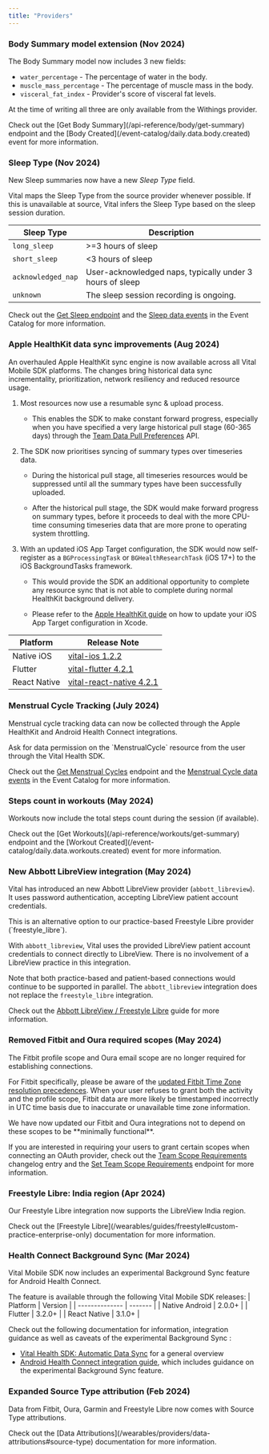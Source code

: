 ```yaml
---
title: "Providers"
---
```


### Body Summary model extension (Nov 2024)

The Body Summary model now includes 3 new fields:
 * `water_percentage` - The percentage of water in the body.
 * `muscle_mass_percentage` - The percentage of muscle mass in the body.
 * `visceral_fat_index` - Provider's score of visceral fat levels.

At the time of writing all three are only available from the Withings provider.

<Accordion icon="chart-scatter" iconType="duotone" title="Details" defaultOpen>
Check out the [Get Body Summary](/api-reference/body/get-summary) endpoint and
the [Body Created](/event-catalog/daily.data.body.created) event for more information.
</Accordion>

### Sleep Type (Nov 2024)

New Sleep summaries now have a new _Sleep Type_ field.

<Accordion icon="moon" iconType="duotone" title="Details" defaultOpen>

Vital maps the Sleep Type from the source provider whenever possible. If this is unavailable at source,
Vital infers the Sleep Type based on the sleep session duration.

Sleep Type         | Description
------------------ | -----------------
`long_sleep`       | &gt;=3 hours of sleep
`short_sleep`      | &lt;3 hours of sleep
`acknowledged_nap` | User-acknowledged naps, typically under 3 hours of sleep
`unknown`          | The sleep session recording is ongoing.

Check out the [Get Sleep endpoint](/api-reference/data/sleep/get-summary) and the [Sleep data events](/event-catalog/daily.data.sleep.created)
in the Event Catalog for more information.

</Accordion>

### Apple HealthKit data sync improvements (Aug 2024)

An overhauled Apple HealthKit sync engine is now available across all Vital Mobile SDK platforms.
The changes bring historical data sync incrementality, prioritization, network resiliency and reduced resource usage.

<Accordion icon="apple" iconType="duotone" title="Details" defaultOpen>

1. Most resources now use a resumable sync & upload process.

    * This enables the SDK to make constant forward progress, especially when you have specified a very large historical pull stage (60-365 days)
      through the [Team Data Pull Preferences](/api-reference/org-management/team-data-pull-preferences/upsert-team-data-pull-preferences) API.

2. The SDK now prioritises syncing of summary types over timeseries data.

    * During the historical pull stage, all timeseries resources would be suppressed until all the summary types have been successfully uploaded.

    * After the historical pull stage, the SDK would make forward progress on summary types, before it proceeds to deal with the more CPU-time consuming timeseries data that are more prone to operating system throttling.

3. With an updated iOS App Target configuration, the SDK would now self-register as a `BGProcessingTask` or `BGHealthResearchTask` (iOS 17+) to the iOS BackgroundTasks framework.

    * This would provide the SDK an additional opportunity to complete any resource sync that is not able to complete during normal HealthKit background delivery.

    * Please refer to the [Apple HealthKit guide](https://docs.tryvital.io/wearables/guides/apple-healthkit#1-setup-app-entitlements) on how to update your iOS App Target configuration in Xcode.

| Platform       | Release Note |
| -------------- | ------------ |
| Native iOS     | [vital-ios 1.2.2](https://github.com/tryVital/vital-ios/releases/tag/1.2.2) |
| Flutter        | [vital-flutter 4.2.1](https://github.com/tryVital/vital-flutter/releases/tag/vital_health-v4.2.1) |
| React Native   | [vital-react-native 4.2.1](https://github.com/tryVital/vital-react-native/releases/tag/4.2.1) |

</Accordion>


### Menstrual Cycle Tracking (July 2024)

Menstrual cycle tracking data can now be collected through the Apple HealthKit and Android
Health Connect integrations.

<Accordion icon="venus" iconType="duotone" title="Details" defaultOpen>
Ask for data permission on the `MenstrualCycle` resource from the user through the Vital Health SDK.

Check out the [Get Menstrual Cycles](/api-reference/menstrual-cycle/get-summary) endpoint and
the [Menstrual Cycle data events](/event-catalog/daily.data.menstrual_cycle.created) in the Event Catalog
for more information.
</Accordion>


### Steps count in workouts (May 2024)

Workouts now include the total steps count during the session (if available).

<Accordion icon="tag" iconType="duotone" title="Details" defaultOpen>
Check out the [Get Workouts](/api-reference/workouts/get-summary) endpoint and
the [Workout Created](/event-catalog/daily.data.workouts.created) event for more information.
</Accordion>


### New Abbott LibreView integration (May 2024)

Vital has introduced an new Abbott LibreView provider (`abbott_libreview`). It uses password authentication,
accepting LibreView patient account credentials.

<Accordion icon="tag" iconType="duotone" title="Details" defaultOpen>
This is an alternative option to our practice-based Freestyle Libre provider (`freestyle_libre`).

With `abbott_libreview`, Vital uses the provided LibreView patient account credentials to connect directly
to LibreView. There is no involvement of a LibreView practice in this integration.

Note that both practice-based and patient-based connections would continue to be supported in parallel. The
`abbott_libreview` integration does not replace the `freestyle_libre` integration.

Check out the [Abbott LibreView / Freestyle Libre](/wearables/guides/abbott-libreview) guide for more information.
</Accordion>


### Removed Fitbit and Oura required scopes (May 2024)

The Fitbit profile scope and Oura email scope are no longer required for establishing connections.

For Fitbit specifically, please be aware of the [updated Fitbit Time Zone resolution precedences](/wearables/guides/fitbit#time-zone-resolution). When
your user refuses to grant both the activity and the profile scope, Fitbit data are more likely be timestamped incorrectly in UTC time basis
due to inaccurate or unavailable time zone information.

<Accordion icon="tag" iconType="duotone" title="Details" defaultOpen>
We have now updated our Fitbit and Oura integrations not to depend on these scopes to be **minimally functional**.

If you are interested in requiring your users to grant certain scopes when connecting an OAuth provider, check out the
[Team Scope Requirements](/changelog/wearables/api#team-scope-requirements-apr-24) changelog entry and
the [Set Team Scope Requirements](/api-reference/org-management/team-scope-requirements/get-team-scope-requirements) endpoint for more information.
</Accordion>


### Freestyle Libre: India region (Apr 2024)
Our Freestyle Libre integration now supports the LibreView India region.

<Accordion icon="tag" iconType="duotone" title="Details" defaultOpen>
Check out the [Freestyle Libre](/wearables/guides/freestyle#custom-practice-enterprise-only) documentation for more information.
</Accordion>


### Health Connect Background Sync (Mar 2024)
Vital Mobile SDK now includes an experimental Background Sync feature for Android Health Connect.

<Accordion icon="robot" iconType="duotone" title="Details" defaultOpen>
The feature is available through the following Vital Mobile SDK releases:
| Platform       | Version |
| -------------- | ------- |
| Native Android | 2.0.0+  |
| Flutter        | 3.2.0+  |
| React Native   | 3.1.0+  |

Check out the following documentation for information, integration guidance as well as caveats
of the experimental Background Sync :
* [Vital Health SDK: Automatic Data Sync](/wearables/sdks/vital-health#automatic-data-sync) for a general overview
* [Android Health Connect integration guide](/wearables/guides/android-health-connect#background-sync-experimental), which includes guidance on the experimental Background Sync feature.
</Accordion>


### Expanded Source Type attribution (Feb 2024)
Data from Fitbit, Oura, Garmin and Freestyle Libre now comes with Source Type attributions.

<Accordion icon="tag" iconType="duotone" title="Details" defaultOpen>
Check out the [Data Attributions](/wearables/providers/data-attributions#source-type) documentation for more information.
</Accordion>

